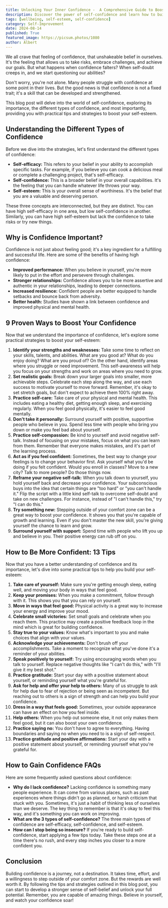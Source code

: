 ```yaml
---
title: Unlocking Your Inner Confidence -  A Comprehensive Guide to Boosting Self-Esteem
description: Discover the power of self-confidence and learn how to build it! This comprehensive guide explores the different types of confidence, its importance, and provides practical tips and strategies to boost your self-esteem.
tags: [wellbeing, self-esteem, self-confidence]
category: Self-Improvement
date: 2024-08-14
published: True
featured_image: https://picsum.photos/1080
author: Albert
---
```



We all crave that feeling of confidence, that unshakeable belief in ourselves. It's the feeling that allows us to take risks, embrace challenges, and achieve our goals. But what happens when confidence falters? When self-doubt creeps in, and we start questioning our abilities?

Don't worry, you're not alone. Many people struggle with confidence at some point in their lives. But the good news is that confidence is not a fixed trait; it's a skill that can be developed and strengthened.

This blog post will delve into the world of self-confidence, exploring its importance, the different types of confidence, and most importantly, providing you with practical tips and strategies to boost your self-esteem.

## Understanding the Different Types of Confidence

Before we dive into the strategies, let's first understand the different types of confidence:

* **Self-efficacy:** This refers to your belief in your ability to accomplish specific tasks. For example, if you believe you can cook a delicious meal or complete a challenging project, that's self-efficacy.
* **Self-confidence:** This is a broader belief in your overall capabilities. It's the feeling that you can handle whatever life throws your way.
* **Self-esteem:** This is your overall sense of worthiness. It's the belief that you are a valuable and deserving person.

These three concepts are interconnected, but they are distinct. You can have high self-efficacy in one area, but low self-confidence in another. Similarly, you can have high self-esteem but lack the confidence to take risks or try new things.

## Why is Confidence Important?

Confidence is not just about feeling good; it's a key ingredient for a fulfilling and successful life. Here are some of the benefits of having high confidence:

* **Improved performance:** When you believe in yourself, you're more likely to put in the effort and persevere through challenges.
* **Stronger relationships:** Confidence allows you to be more assertive and authentic in your relationships, leading to deeper connections.
* **Increased resilience:** Confident people are better equipped to handle setbacks and bounce back from adversity.
* **Better health:** Studies have shown a link between confidence and improved physical and mental health.

## 9 Proven Ways to Boost Your Confidence

Now that we understand the importance of confidence, let's explore some practical strategies to boost your self-esteem:

1. **Identify your strengths and weaknesses:** Take some time to reflect on your skills, talents, and abilities. What are you good at? What do you enjoy doing? What are you proud of? On the other hand, identify areas where you struggle or need improvement. This self-awareness will help you focus on your strengths and work on areas where you need to grow.
2. **Set realistic goals:** Break down your larger goals into smaller, more achievable steps. Celebrate each step along the way, and use each success to motivate yourself to move forward. Remember, it's okay to set stretch goals, but don't expect to achieve them 100% right away.
3. **Practice self-care:** Take care of your physical and mental health. This includes eating a healthy diet, getting enough sleep, and exercising regularly. When you feel good physically, it's easier to feel good mentally.
4. **Don't take it personally:** Surround yourself with positive, supportive people who believe in you. Spend less time with people who bring you down or make you feel bad about yourself.
5. **Practice self-compassion:** Be kind to yourself and avoid negative self-talk. Instead of focusing on your mistakes, focus on what you can learn from them. Remember that everyone makes mistakes, and it's part of the learning process.
6. **Act as if you feel confident:** Sometimes, the best way to change your feelings is to change your behavior first. Ask yourself what you'd be doing if you felt confident. Would you enroll in classes? Move to a new city? Talk to more people? Do those things now.
7. **Reframe your negative self-talk:** When you talk down to yourself, you hold yourself back and decrease your confidence. Your subconscious buys into the idea that certain things are "too hard" or "you can't handle it." Flip the script with a little kind self-talk to overcome self-doubt and take on new challenges. For instance, instead of "I can't handle this," try "I can do this."
8. **Try something new:** Stepping outside of your comfort zone can be a great way to boost your confidence. It shows you that you're capable of growth and learning. Even if you don't master the new skill, you're giving yourself the chance to learn and grow.
9. **Surround yourself with support:** Spend time with people who lift you up and believe in you. Their positive energy can rub off on you.

## How to Be More Confident: 13 Tips

Now that you have a better understanding of confidence and its importance, let's dive into some practical tips to help you build your self-esteem:

1. **Take care of yourself:** Make sure you're getting enough sleep, eating well, and moving your body in ways that feel good.
2. **Keep your promises:** When you make a commitment, follow through with it. This shows you that you can rely on yourself.
3. **Move in ways that feel good:** Physical activity is a great way to increase your energy and improve your mood.
4. **Celebrate small victories:** Set small goals and celebrate when you reach them. This practice may create a positive feedback loop in the mind which is great for building confidence.
5. **Stay true to your values:** Know what's important to you and make choices that align with your values.
6. **Acknowledge your achievements:** Don't brush off your accomplishments. Take a moment to recognize what you've done it's a reminder of your abilities.
7. **Speak positively to yourself:** Try using encouraging words when you talk to yourself. Replace negative thoughts like "I can't do this," with "I'll give it my best shot."
8. **Practice gratitude:** Start your day with a positive statement about yourself, or reminding yourself what you're grateful for.
9. **Ask for help and offer your help to others:** Many of us struggle to ask for help due to fear of rejection or being seen as incompetent. But reaching out to others is a sign of strength and can help you build your confidence.
10. **Dress in a way that feels good:** Sometimes, your outside appearance can have an effect on how you feel inside.
11. **Help others:** When you help out someone else, it not only makes them feel good, but it can also boost your own confidence.
12. **Practice saying no:** You don't have to agree to everything. Having boundaries and saying no when you need to is a sign of self-respect.
13. **Practice gratitude and positive affirmations:** Start your day with a positive statement about yourself, or reminding yourself what you're grateful for.

## How to Gain Confidence FAQs

Here are some frequently asked questions about confidence:

* **Why do I lack confidence?** Lacking confidence is something many people experience. It can come from various places, such as past experiences where things didn't go as planned, or harsh criticism that stuck with you. Sometimes, it's just a habit of thinking less of ourselves than we deserve. The key thing to remember is that it's okay to feel this way, and it's something you can work on improving.
* **What are the 3 types of self-confidence?** The three main types of confidence are self-efficacy, self-confidence, and self-esteem.
* **How can I stop being so insecure?** If you're ready to build self-confidence, start applying a few tips today. Take these steps one at a time there's no rush, and every step inches you closer to a more confident you.

## Conclusion

Building confidence is a journey, not a destination. It takes time, effort, and a willingness to step outside of your comfort zone. But the rewards are well worth it. By following the tips and strategies outlined in this blog post, you can start to develop a stronger sense of self-belief and unlock your full potential. Remember, you are capable of amazing things. Believe in yourself, and watch your confidence soar!
